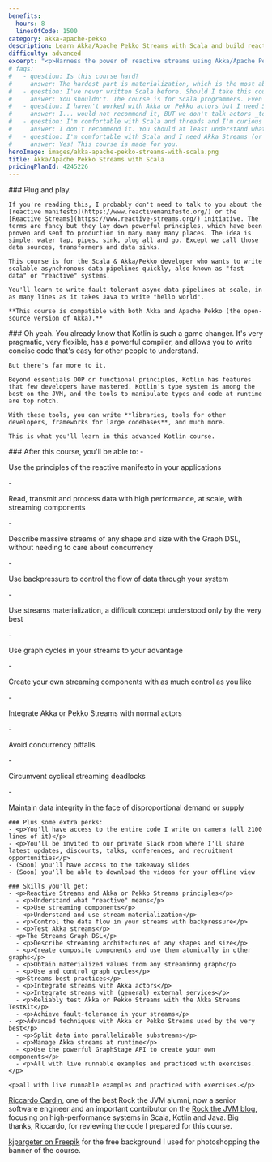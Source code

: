 ```yaml
---
benefits:
  hours: 8
  linesOfCode: 1500
category: akka-apache-pekko
description: Learn Akka/Apache Pekko Streams with Scala and build reactive systems in this training course. Learn to implement data-rich systems at any scale, and write in 10 lines what other people write in 3000.
difficulty: advanced
excerpt: "<p>Harness the power of reactive streams using Akka/Apache Pekko Streams with Scala: learn to implement scalable, data-rich systems efficiently, writing in a few lines what takes others thousands to achieve</p>"
# faqs:
#   - question: Is this course hard?
#     answer: The hardest part is materialization, which is the most abstract and the most poorly understood concept in general, but we crack it with live code, exercises and very cute diagrams. Otherwise, I've designed the course to give you a challenge, but not too much that it becomes frustrating. In case you struggle with something, we have a whole group on Slack for discussions, and I'm responsive.
#   - question: I've never written Scala before. Should I take this course?
#     answer: You shouldn't. The course is for Scala programmers. Even though we do a bit of a recap at the beginning of the course to make sure we're all on the same page, that part is not enough to give you confident skills with Scala if you've never seen it before.
#   - question: I haven't worked with Akka or Pekko actors but I need Streams. Can I take this course?
#     answer: I... would not recommend it, BUT we don't talk actors _too_ much during the course, because the components hide away much of the (actor-based) implementation.
#   - question: I'm comfortable with Scala and threads and I'm curious about this actor model. Should I take this course?
#     answer: I don't recommend it. You should at least understand what threads are and how a normal computer can do multiple things at the same time. Otherwise a lot of what we talk about here is going to be overwhelming.
#   - question: I'm comfortable with Scala and I need Akka Streams (or I'm really curious about this). Should I take this course?
#     answer: Yes! This course is made for you.
heroImage: images/akka-apache-pekko-streams-with-scala.png
title: Akka/Apache Pekko Streams with Scala
pricingPlanId: 4245226
---
```



<CourseLayout>
  <Fragment slot="goal">
    ### Plug and play.

    If you're reading this, I probably don't need to talk to you about the [reactive manifesto](https://www.reactivemanifesto.org/) or the [Reactive Streams](https://www.reactive-streams.org/) initiative. The terms are fancy but they lay down powerful principles, which have been proven and sent to production in many many many places. The idea is simple: water tap, pipes, sink, plug all and go. Except we call those data sources, transformers and data sinks.

    This course is for the Scala & Akka/Pekko developer who wants to write scalable asynchronous data pipelines quickly, also known as "fast data" or "reactive" systems.

    You'll learn to write fault-tolerant async data pipelines at scale, in as many lines as it takes Java to write "hello world".

    **This course is compatible with both Akka and Apache Pekko (the open-source version of Akka).**

  </Fragment>
  <Fragment slot="question">
    ### Oh yeah.
    You already know that Kotlin is such a game changer. It's very pragmatic, very flexible, has a powerful compiler, and allows you to write concise code that's easy for other people to understand.

    But there's far more to it.

    Beyond essentials OOP or functional principles, Kotlin has features that few developers have mastered. Kotlin's type system is among the best on the JVM, and the tools to manipulate types and code at runtime are top notch.

    With these tools, you can write **libraries, tools for other developers, frameworks for large codebases**, and much more.

    This is what you'll learn in this advanced Kotlin course.

  </Fragment>
  <Fragment slot="skills">
    ### After this course, you'll be able to:
    - <p>Use the principles of the reactive manifesto in your applications</p>
    - <p>Read, transmit and process data with high performance, at scale, with streaming components</p>
    - <p>Describe massive streams of any shape and size with the Graph DSL, without needing to care about concurrency</p>
    - <p>Use backpressure to control the flow of data through your system</p>
    - <p>Use streams materialization, a difficult concept understood only by the very best</p>
    - <p>Use graph cycles in your streams to your advantage</p>
    - <p>Create your own streaming components with as much control as you like</p>
    - <p>Integrate Akka or Pekko Streams with normal actors</p>
    - <p>Avoid concurrency pitfalls</p>
    - <p>Circumvent cyclical streaming deadlocks</p>
    - <p>Maintain data integrity in the face of disproportional demand or supply</p>

    ### Plus some extra perks:
    - <p>You'll have access to the entire code I write on camera (all 2100 lines of it)</p>
    - <p>You'll be invited to our private Slack room where I'll share latest updates, discounts, talks, conferences, and recruitment opportunities</p>
    - (Soon) you'll have access to the takeaway slides
    - (Soon) you'll be able to download the videos for your offline view

    ### Skills you'll get:
    - <p>Reactive Streams and Akka or Pekko Streams principles</p>
      - <p>Understand what "reactive" means</p>
      - <p>Use streaming components</p>
      - <p>Understand and use stream materialization</p>
      - <p>Control the data flow in your streams with backpressure</p>
      - <p>Test Akka streams</p>
    - <p>The Streams Graph DSL</p>
      - <p>Describe streaming architectures of any shapes and size</p>
      - <p>Create composite components and use them atomically in other graphs</p>
      - <p>Obtain materialized values from any streaminng graph</p>
      - <p>Use and control graph cycles</p>
    - <p>Streams best practices</p>
      - <p>Integrate streams with Akka actors</p>
      - <p>Integrate streams with (general) external services</p>
      - <p>Reliably test Akka or Pekko Streams with the Akka Streams TestKit</p>
      - <p>Achieve fault-tolerance in your streams</p>
    - <p>Advanced techniques with Akka or Pekko Streams used by the very best</p>
      - <p>Split data into parallelizable substreams</p>
      - <p>Manage Akka streams at runtime</p>
      - <p>Use the powerful GraphStage API to create your own components</p>
      - <p>All with live runnable examples and practiced with exercises.</p>

    <p>all with live runnable examples and practiced with exercises.</p>

  </Fragment>
  <Fragment slot="thanks">
    <p><a href="https://www.linkedin.com/in/riccardocardin/">Riccardo Cardin</a>, one of the best Rock the JVM alumni, now a senior software engineer and an important contributor on the <a href="/articles">Rock the JVM blog</a>, focusing on high-performance systems in Scala, Kotlin and Java. Big thanks, Riccardo, for reviewing the code I prepared for this course.</p>
    <p><a href="https://www.freepik.com/free-photo/3d-render-spotlights-grunge-brick-wall_1202914.htm">kjpargeter on Freepik</a> for the free background I used for photoshopping the banner of the course.</p>

  </Fragment>
</CourseLayout>
